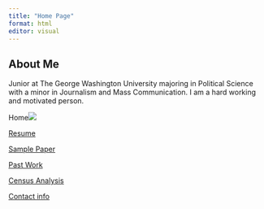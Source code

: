```yaml
---
title: "Home Page"
format: html
editor: visual
---
```


## About Me

Junior at The George Washington University majoring in Political Science with a minor in Journalism and Mass Communication. I am a hard working and motivated person.

Home![](Screenshot%202023-01-03%20at%2012.14.50%20PM.png)

[Resume](https://github.com/lsaiz07/mywebsite_saiz/blob/main/Untitled%20document%20(1).pdf)

[Sample Paper](https://lsaiz07.github.io/mywebsite_saiz/Sample_paper.html)

[Past Work](https://lsaiz07.github.io/mywebsite_saiz/past_work.html)

[Census Analysis](https://lsaiz07.github.io/mywebsite_saiz/census_analysis.html)

[Contact info](https://lsaiz07.github.io/mywebsite_saiz/contact_info.html)
